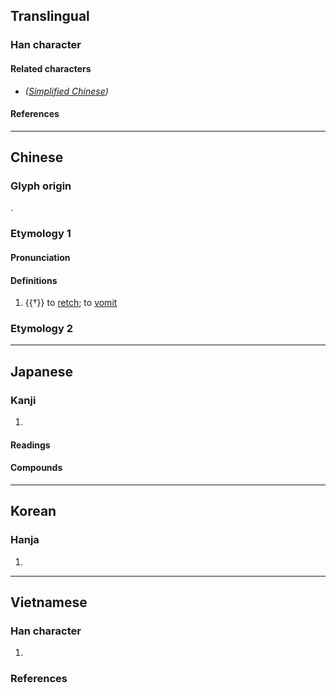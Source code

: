 {{also|𠯟}}
{{character info/new}}
==Translingual==

===Han character===
{{Han char|rn=30|rad=口|as=07|sn=10|four=66012|canj=RBUU|ids=⿰口見}}

====Related characters====
* {{l|mul|[[𠯟]]}} ''([[Simplified Chinese]])''

====References====
{{Han ref|kx=0190.280|dkj=03661|dj=0410.090|hdz=10629.010|uh=54EF}}

----

==Chinese==
{{zh-forms|s=𠯟|alt=咞,唺}}

===Glyph origin===
{{Han etym}}
{{Han compound|口|見|c1=s|c2=p|t1=mouth|ls=psc}}.

===Etymology 1===

====Pronunciation====
{{zh-pron
|m=xiàn
|mc=y
|oc=y
|cat=v
}}

====Definitions====
{{zh-hanzi}}

# {{†}} to [[retch]]; to [[vomit]]

===Etymology 2===
{{zh-see|叫}}

----

==Japanese==

===Kanji===
{{ja-kanji|grade=|rs=口07}}

# {{defn|lang=ja|sort=口07}}

====Readings====
{{ja-readings
|goon=げん
|kanon=けん
|kun=はく
}}

====Compounds====
{{der2|lang=ja
|{{ja-r|哯吐|つだみ}}: (of an infant, etc) [[spitting]] out [[milk]] after taking a drink
}}

----

==Korean==

===Hanja===
{{ko-hanja|hangeul=현|rv=hyeon|mr=hyŏn}}

# {{defn|lang=ko|sort=口07}}

----

==Vietnamese==

===Han character===
{{vi-readings|rs=口07
|nom=nghiến-tdcndg;tdcntd;gdhn, kén-tdcndg;tdcntd, hẹn-tdcntd
}}

# {{defn|lang=vi|sort=口07}}

===References===
<references/>